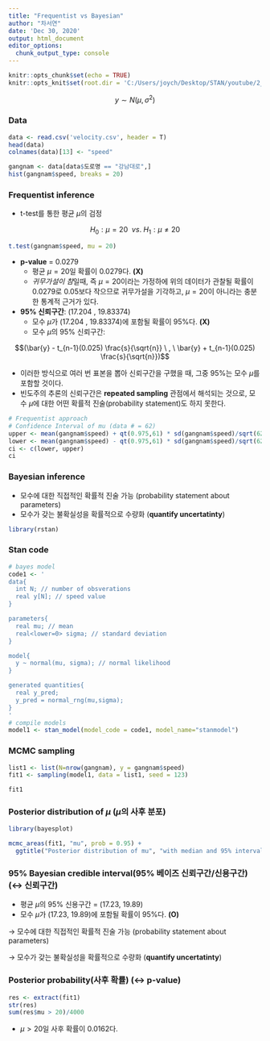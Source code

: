```yaml
---
title: "Frequentist vs Bayesian"
author: "차서연"
date: 'Dec 30, 2020'
output: html_document
editor_options: 
  chunk_output_type: console
---
```


```r
knitr::opts_chunk$set(echo = TRUE)
knitr::opts_knit$set(root.dir = 'C:/Users/joych/Desktop/STAN/youtube/2_normal')
```

$$y \sim N(\mu, \sigma^2)$$

### Data
```r
data <- read.csv('velocity.csv', header = T)
head(data)
colnames(data)[13] <- "speed"
```

```r
gangnam <- data[data$도로명 == "강남대로",]
hist(gangnam$speed, breaks = 20)
```

### Frequentist inference

* t-test를 통한 평균 $\mu$의 검정

$$H_0 : \mu = 20 \  \  vs. \ H_1: \mu \neq 20$$

```r
t.test(gangnam$speed, mu = 20)
```
* **p-value** = 0.0279 
  * 평균 $\mu=20$일 확률이 0.0279다. **(X)**
  * *귀무가설이 참*일때, 즉 $\mu = 20$이라는 가정하에 위의 데이터가 관찰될 확률이 0.0279로 0.05보다 작으므로 귀무가설을 기각하고, $\mu = 20$이 아니라는 충분한 통계적 근거가 있다.
* **95% 신뢰구간**: (17.204 , 19.83374)
  * 모수 $\mu$가 (17.204 , 19.83374)에 포함될 확률이 95%다. **(X)** 
  * 모수 $\mu$의 95% 신뢰구간:
  
$$(\bar{y} - t_{n-1}(0.025) \frac{s}{\sqrt{n}} \ , \ \bar{y} + t_{n-1}(0.025) \frac{s}{\sqrt{n}})$$
    
  * 이러한 방식으로 여러 번 표본을 뽑아 신뢰구간을 구했을 때, 그중 95%는 모수 $\mu$를 포함할 것이다. 
  * 빈도주의 추론의 신뢰구간은 **repeated sampling** 관점에서 해석되는 것으로, 모수 $\mu$에 대한 어떤 확률적 진술(probability statement)도 하지 못한다. 
  

```r
# Frequentist approach
# Confidence Interval of mu (data # = 62)
upper <- mean(gangnam$speed) + qt(0.975,61) * sd(gangnam$speed)/sqrt(62)
lower <- mean(gangnam$speed) - qt(0.975,61) * sd(gangnam$speed)/sqrt(62)
ci <- c(lower, upper)
ci
```


### Bayesian inference

* 모수에 대한 직접적인 확률적 진술 가능 (probability statement about parameters)
* 모수가 갖는 불확실성을 확률적으로 수량화 (**quantify uncertatinty**)

```r
library(rstan)
```

### Stan code

```r
# bayes model
code1 <- '
data{
  int N; // number of obsverations 
  real y[N]; // speed value
}

parameters{
  real mu; // mean
  real<lower=0> sigma; // standard deviation
}

model{
  y ~ normal(mu, sigma); // normal likelihood
}

generated quantities{
  real y_pred;
  y_pred = normal_rng(mu,sigma);
}
'
# compile models
model1 <- stan_model(model_code = code1, model_name="stanmodel")
```

### MCMC sampling
```r
list1 <- list(N=nrow(gangnam), y = gangnam$speed)
fit1 <- sampling(model1, data = list1, seed = 123)
```

```r
fit1
```

### Posterior distribution of $\mu$ ($\mu$의 사후 분포)

```r
library(bayesplot)
```

```r
mcmc_areas(fit1, "mu", prob = 0.95) +
  ggtitle("Posterior distribution of mu", "with median and 95% interval")
```

### 95% Bayesian credible interval(95% 베이즈 신뢰구간/신용구간) (↔ 신뢰구간)

* 평균 $\mu$의 95% 신용구간 = (17.23, 19.89)
 * 모수 $\mu$가 (17.23, 19.89)에 포함될 확률이 95%다. **(O)** 
 
 → 모수에 대한 직접적인 확률적 진술 가능 (probability statement about parameters)
 
 → 모수가 갖는 불확실성을 확률적으로 수량화 (**quantify uncertatinty**)

### Posterior probability(사후 확률) (↔ p-value)

```r
res <- extract(fit1)
str(res)
sum(res$mu > 20)/4000
```

* $\mu >20$일 사후 확률이 0.0162다. 